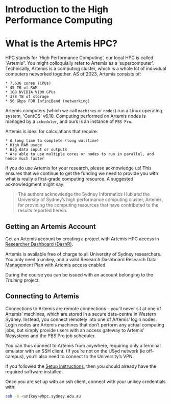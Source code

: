 # Introduction to the High Performance Computing

# What is the Artemis HPC?

HPC stands for 'High Performance Computing', our local HPC is called "Artemis". You might colloquially refer to Artemis as a ‘supercomputer’. Technically, Artemis is a computing cluster, which is a whole lot of individual computers networked together. AS of 2023, Artemis consists of:

    * 7,636 cores (CPUs)
    * 45 TB of RAM
    * 108 NVIDIA V100 GPUs
    * 378 TB of storage
    * 56 Gbps FDR InfiniBand (networking)

Artemis computers (which we call `machines` or `nodes`) run a Linux operating system, ‘CentOS’ v6.10. Computing performed on Artemis nodes is managed by a `scheduler`, and ours is an instance of `PBS Pro`.

Artemis is ideal for calculations that require:

    * A long time to complete (long walltime)
    * High RAM usage
    * Big data input or outputs
    * Are able to use multiple cores or nodes to run in parallel, and hence much faster

If you do use Artemis for your research, please acknowledge us! This ensures that we continue to get the funding we need to provide you with what is really a first-grade computing resource. A suggested acknowledgment might say:

> The authors acknowledge the Sydney Informatics Hub and the University of Sydney’s high performance computing cluster, Artemis, for providing the computing resources that have contributed to the results reported herein.


## Getting an Artemis Account

Get an Artemis account by creating a project with Artemis HPC access in [Researcher Dashboard (DashR)](https://dashr.sydney.edu.au/).

Artemis is available free of charge to all University of Sydney researchers. You only need a unikey, and a valid Research Dashboard Research Data Management Plan with Artemis access enabled.

During the course you can be issued with an account belonging to the *Training* project.

## Connecting to Artemis

Connections to Artemis are remote connections – you’ll never sit at one of Artemis’ machines, which are stored in a secure data-centre in Western Sydney. Instead, you connect remotely into one of Artemis’ login nodes. Login nodes are Artemis machines that don’t perform any actual computing jobs, but simply provide users with an access gateway to Artemis’ filesystems and the PBS Pro job scheduler.

You can thus connect to Artemis from anywhere, requiring only a terminal emulator with an SSH client. (If you’re not on the USyd network (ie off-campus), you’ll also need to connect to the University’s VPN.

If you followed the [Setup instructions](https://sydney-informatics-hub.github.io/training.alphafold/setup.html), then you should already have the required software installed.

Once you are set up with an ssh client, connect with your unikey credentials with:

```bash
ssh -X <unikey>@hpc.sydney.edu.au
```
